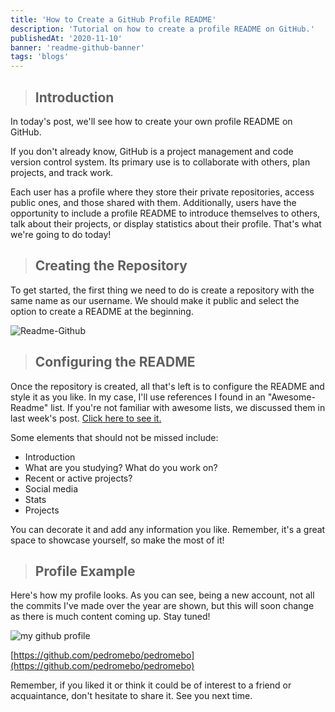 ```yaml
---
title: 'How to Create a GitHub Profile README'
description: 'Tutorial on how to create a profile README on GitHub.'
publishedAt: '2020-11-10'
banner: 'readme-github-banner'
tags: 'blogs'
---
```


> ## Introduction

In today's post, we'll see how to create your own profile README on GitHub.

If you don't already know, GitHub is a project management and code version control system. Its primary use is to collaborate with others, plan projects, and track work.

Each user has a profile where they store their private repositories, access public ones, and those shared with them. Additionally, users have the opportunity to include a profile README to introduce themselves to others, talk about their projects, or display statistics about their profile. That's what we're going to do today!

> ## Creating the Repository

To get started, the first thing we need to do is create a repository with the same name as our username. We should make it public and select the option to create a README at the beginning.

![Readme-Github](https://i.gyazo.com/7916574cac1768c8a9bdb1dbd6110591.png)

> ## Configuring the README

Once the repository is created, all that's left is to configure the README and style it as you like. In my case, I'll use references I found in an "Awesome-Readme" list. If you're not familiar with awesome lists, we discussed them in last week's post. [Click here to see it.](https://www.pedromebo.com/awesome-listas-de-recursos-para-programacion)

Some elements that should not be missed include:

- Introduction
- What are you studying? What do you work on?
- Recent or active projects?
- Social media
- Stats
- Projects

You can decorate it and add any information you like. Remember, it's a great space to showcase yourself, so make the most of it!

> ## Profile Example

Here's how my profile looks. As you can see, being a new account, not all the commits I've made over the year are shown, but this will soon change as there is much content coming up. Stay tuned!

![my github profile](https://i.gyazo.com/c6cbcbbd8d24dadfc7af08b92d7f07bd.png)

[https://github.com/pedromebo/pedromebo](https://github.com/pedromebo/pedromebo)

Remember, if you liked it or think it could be of interest to a friend or acquaintance, don't hesitate to share it. See you next time.
